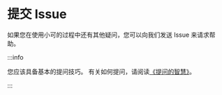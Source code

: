 # 提交 Issue

如果您在使用小可的过程中还有其他疑问，您可以向我们发送 Issue 来请求帮助。

:::info

您应该具备基本的提问技巧。
有关如何提问，请阅读[《提问的智慧》](https://github.com/ryanhanwu/How-To-Ask-Questions-The-Smart-Way/blob/main/README-zh_CN.md)。

:::
